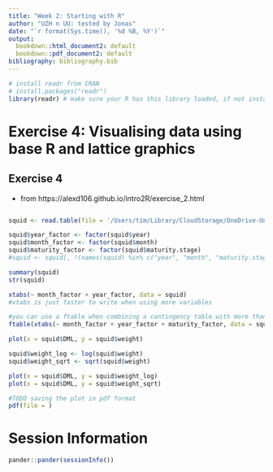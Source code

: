 ```yaml
---
title: "Week 2: Starting with R"
author: "UZH n UU: tested by Jonas"
date: "`r format(Sys.time(), '%d %B, %Y')`"
output:
  bookdown::html_document2: default
  bookdown::pdf_document2: default
bibliography: bibliography.bib
---
```


```r
# install readr from CRAN
# install.packages("readr")
library(readr) # make sure your R has this library loaded, if not install it (see line above)
```

# Exercise 4: Visualising data using base R and lattice graphics

## Exercise 4
* from https://alexd106.github.io/intro2R/exercise_2.html
```r
```

```r
squid <- read.table(file = '/Users/tim/Library/CloudStorage/OneDrive-UniversiteitUtrecht/Documents/☆Academische Bestanden/☆Universiteit Utrecht/3e jaar Bachelor/(FA-CPS341) Omics in Oncology/repo_clone_group1/week2/data4exercises/squid1.txt', header = TRUE, sep = "\t", stringsAsFactors = TRUE)

squid$year_factor <- factor(squid$year) 
squid$month_factor <- factor(squid$month)
squid$maturity_factor <- factor(squid$maturity.stage)
#squid <- squid[, !(names(squid) %in% c("year", "month", "maturity.stage"))]

summary(squid)
str(squid)

```

```r
xtabs(~ month_factor + year_factor, data = squid)
#xtabs is just faster to write when using more variables

#you can use a ftable when combining a contingency table with more than 2 variables, otherwise it will give multiple tables for the third variable.
ftable(xtabs(~ month_factor + year_factor + maturity_factor, data = squid))
```

```r
plot(x = squid$DML, y = squid$weight)

squid$weight_log <- log(squid$weight)
squid$weight_sqrt <- sqrt(squid$weight)

plot(x = squid$DML, y = squid$weight_log)
plot(x = squid$DML, y = squid$weight_sqrt)

#TODO saving the plot in pdf format
pdf(file = )
```
# Session Information

```r
pander::pander(sessionInfo())
```


